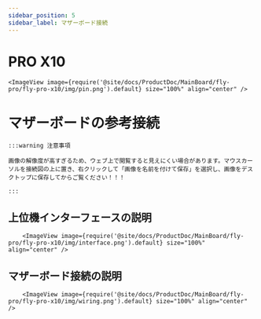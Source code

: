 ```yaml
---
sidebar_position: 5
sidebar_label: マザーボード接続
---
```






# PRO X10

    <ImageView image={require('@site/docs/ProductDoc/MainBoard/fly-pro/fly-pro-x10/img/pin.png').default} size="100%" align="center" />


# マザーボードの参考接続

    :::warning 注意事項

    画像の解像度が高すぎるため、ウェブ上で閲覧すると見えにくい場合があります。マウスカーソルを接続図の上に置き、右クリックして「画像を名前を付けて保存」を選択し、画像をデスクトップに保存してからご覧ください！！！

    :::

## 上位機インターフェースの説明
        <ImageView image={require('@site/docs/ProductDoc/MainBoard/fly-pro/fly-pro-x10/img/interface.png').default} size="100%" align="center" />

## マザーボード接続の説明
        <ImageView image={require('@site/docs/ProductDoc/MainBoard/fly-pro/fly-pro-x10/img/wiring.png').default} size="100%" align="center" />